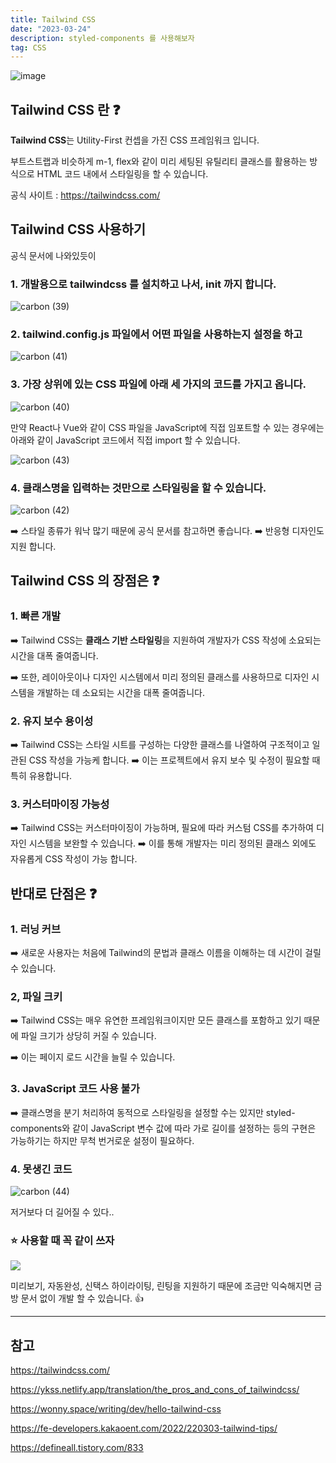 ```yaml
---
title: Tailwind CSS
date: "2023-03-24"
description: styled-components 를 사용해보자
tag: CSS
---
```


![image](https://user-images.githubusercontent.com/87301268/227216209-832b184e-b9de-453d-b57b-36d859b5d962.jpg)

## Tailwind CSS 란 ❓

**Tailwind CSS**는 Utility-First 컨셉을 가진 CSS 프레임워크 입니다.

부트스트랩과 비슷하게 m-1, flex와 같이 미리 세팅된 유틸리티 클래스를 활용하는 방식으로 HTML 코드 내에서 스타일링을 할 수 있습니다.

공식 사이트 : https://tailwindcss.com/

## Tailwind CSS 사용하기

공식 문서에 나와있듯이

### 1. 개발용으로 tailwindcss 를 설치하고 나서, init 까지 합니다.

![carbon (39)](https://user-images.githubusercontent.com/87301268/227209009-03ecd691-d475-4979-9657-ade709a3f710.png)

### 2. tailwind.config.js 파일에서 어떤 파일을 사용하는지 설정을 하고

![carbon (41)](https://user-images.githubusercontent.com/87301268/227213292-d0bc93c8-470e-4188-bade-00eb048f2156.png)

### 3. 가장 상위에 있는 CSS 파일에 아래 세 가지의 코드를 가지고 옵니다.

![carbon (40)](https://user-images.githubusercontent.com/87301268/227209868-b6962d0d-f1d4-4132-a69b-373aa09f6993.png)

만약 React나 Vue와 같이 CSS 파일을 JavaScript에 직접 임포트할 수 있는 경우에는 아래와 같이 JavaScript 코드에서 직접 import 할 수 있습니다.

![carbon (43)](https://user-images.githubusercontent.com/87301268/227215805-6921a4e4-b3b1-4e35-bc23-6f03b54a378d.png)

### 4. 클래스명을 입력하는 것만으로 스타일링을 할 수 있습니다.

![carbon (42)](https://user-images.githubusercontent.com/87301268/227213708-b18185ea-9afb-43c1-9a84-93487f82d1cc.png)

➡️ 스타일 종류가 워낙 많기 때문에 공식 문서를 참고하면 좋습니다.
➡️ 반응형 디자인도 지원 합니다.

## Tailwind CSS 의 장점은 ❓

### 1. 빠른 개발

➡️ Tailwind CSS는 **클래스 기반 스타일링**을 지원하여 개발자가 CSS 작성에 소요되는 시간을 대폭 줄여줍니다.

➡️ 또한, 레이아웃이나 디자인 시스템에서 미리 정의된 클래스를 사용하므로 디자인 시스템을 개발하는 데 소요되는 시간을 대폭 줄여줍니다.

### 2. 유지 보수 용이성

➡️ Tailwind CSS는 스타일 시트를 구성하는 다양한 클래스를 나열하여 구조적이고 일관된 CSS 작성을 가능케 합니다.
➡️ 이는 프로젝트에서 유지 보수 및 수정이 필요할 때 특히 유용합니다.

### 3. 커스터마이징 가능성

➡️ Tailwind CSS는 커스터마이징이 가능하며, 필요에 따라 커스텀 CSS를 추가하여 디자인 시스템을 보완할 수 있습니다.
➡️ 이를 통해 개발자는 미리 정의된 클래스 외에도 자유롭게 CSS 작성이 가능 합니다.

## 반대로 단점은 ❓

### 1. 러닝 커브

➡️ 새로운 사용자는 처음에 Tailwind의 문법과 클래스 이름을 이해하는 데 시간이 걸릴 수 있습니다.

### 2, 파일 크키

➡️ Tailwind CSS는 매우 유연한 프레임워크이지만 모든 클래스를 포함하고 있기 때문에 파일 크기가 상당히 커질 수 있습니다.

➡️ 이는 페이지 로드 시간을 늘릴 수 있습니다.

### 3. JavaScript 코드 사용 불가

➡️ 클래스명을 분기 처리하여 동적으로 스타일링을 설정할 수는 있지만 styled-components와 같이 JavaScript 변수 값에 따라 가로 길이를 설정하는 등의 구현은 가능하기는 하지만 무척 번거로운 설정이 필요하다.

### 4. 못생긴 코드

![carbon (44)](https://user-images.githubusercontent.com/87301268/227229333-6683df5e-c4c0-4f1e-90b6-53e6f9d66060.png)

저거보다 더 길어질 수 있다..

### ⭐️ 사용할 때 꼭 같이 쓰자

![](https://user-images.githubusercontent.com/87301268/227229978-fecfad76-c8e6-442b-8d67-51575e84002f.png)

미리보기, 자동완성, 신택스 하이라이팅, 린팅을 지원하기 때문에 조금만 익숙해지면 금방 문서 없이 개발 할 수 있습니다. 👍

---

## 참고

https://tailwindcss.com/

https://ykss.netlify.app/translation/the_pros_and_cons_of_tailwindcss/

https://wonny.space/writing/dev/hello-tailwind-css

https://fe-developers.kakaoent.com/2022/220303-tailwind-tips/

https://defineall.tistory.com/833
